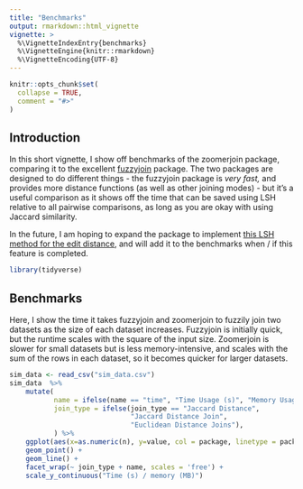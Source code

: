 ```yaml
---
title: "Benchmarks"
output: rmarkdown::html_vignette
vignette: >
  %\VignetteIndexEntry{benchmarks}
  %\VignetteEngine{knitr::rmarkdown}
  %\VignetteEncoding{UTF-8}
---
```


```r
knitr::opts_chunk$set(
  collapse = TRUE,
  comment = "#>"
)
```


## Introduction

In this short vignette, I show off benchmarks of the zoomerjoin package,
comparing it to the excellent [fuzzyjoin](https://github.com/dgrtwo/fuzzyjoin)
package. The two packages are designed to do different things - the fuzzyjoin
package is *very fast,* and provides more distance functions (as well as other
joining modes) - but it's a useful comparison as it shows off the time that can
be saved using LSH relative to all pairwise comparisons, as long as you are
okay with using Jaccard similarity.

In the future, I am hoping to expand the package to implement [this LSH method
for the edit
distance](https://academic.oup.com/bioinformatics/article/35/14/i127/5529166),
and will add it to the benchmarks when / if this feature is completed.

```r
library(tidyverse)
```

## Benchmarks

Here, I show the time it takes fuzzyjoin and zoomerjoin to fuzzily join two
datasets as the size of each dataset increases. Fuzzyjoin is initially quick,
but the runtime scales with the square of the input size. Zoomerjoin is slower
for small datasets but is less memory-intensive, and scales with the sum of
the rows in each dataset, so it becomes quicker for larger datasets.

```r
sim_data <- read_csv("sim_data.csv")
sim_data  %>%
    mutate(
           name = ifelse(name == "time", "Time Usage (s)", "Memory Usage (MB)"),
           join_type = ifelse(join_type == "Jaccard Distance",
                              "Jaccard Distance Join",
                              "Euclidean Distance Joins"),
           ) %>%
    ggplot(aes(x=as.numeric(n), y=value, col = package, linetype = package)) +
    geom_point() +
    geom_line() +
    facet_wrap(~ join_type + name, scales = 'free') +
    scale_y_continuous("Time (s) / memory (MB)")
```
